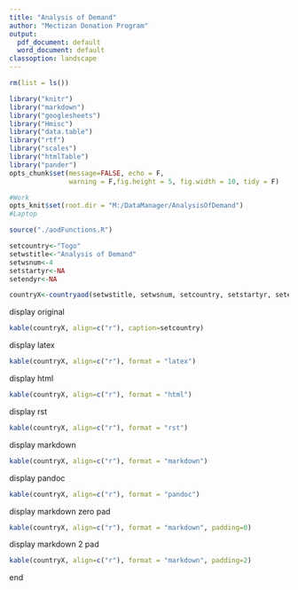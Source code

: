 ```yaml
---
title: "Analysis of Demand"
author: "Mectizan Donation Program"
output:
  pdf_document: default
  word_document: default
classoption: landscape
---
```


```r

rm(list = ls())

library("knitr")
library("markdown")
library("googlesheets")
library("Hmisc")
library("data.table")
library("rtf")
library("scales")
library("htmlTable")
library("pander")
opts_chunk$set(message=FALSE, echo = F,
               warning = F,fig.height = 5, fig.width = 10, tidy = F)

#Work
opts_knit$set(root.dir = "M:/DataManager/AnalysisOfDemand")
#Laptop

source("./aodFunctions.R")
```

```r
setcountry<-"Togo"
setwstitle<-"Analysis of Demand"
setwsnum<-4
setstartyr<-NA
setendyr<-NA
```

```r

countryX<-countryaod(setwstitle, setwsnum, setcountry, setstartyr, setendyr)

```

display original

```r

kable(countryX, align=c("r"), caption=setcountry)

```

display latex

```r
kable(countryX, align=c("r"), format = "latex")

```

display html

```r

kable(countryX, align=c("r"), format = "html")

```

display rst

```r

kable(countryX, align=c("r"), format = "rst")

```

display markdown

```r

kable(countryX, align=c("r"), format = "markdown")

```

display pandoc

```r

kable(countryX, align=c("r"), format = "pandoc")

```

display markdown zero pad

```r

kable(countryX, align=c("r"), format = "markdown", padding=0)

```

display markdown 2 pad

```r

kable(countryX, align=c("r"), format = "markdown", padding=2)

```

end